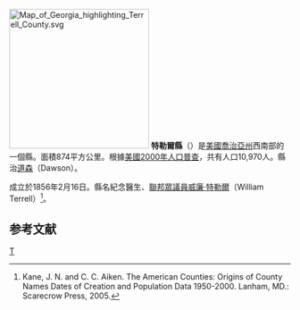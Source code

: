 {{noteTA
|T=zh-hans:特勒尔县 (佐治亚州);zh-hk:特勒爾縣 (喬治亞州);zh-tw:特勒爾郡 (喬治亞州);
}}

[[File:Map_of_Georgia_highlighting_Terrell_County.svg|250px]]
'''特勒爾縣'''（{{lang-en|Terrell County}}）是[[美國|美國]][[喬治亞州|喬治亞州]]西南部的一個縣。面積874平方公里。根據[[美國2000年人口普查|美國2000年人口普查]]，共有人口10,970人。縣治[[道森_(喬治亞州)|道森]]（Dawson）。

成立於1856年2月16日。縣名紀念醫生、[[美國眾議院|聯邦眾議員]][[威廉·特勒爾|威廉·特勒爾]]（William Terrell）<ref>Kane, J. N. and C. C. Aiken. The American Counties: Origins of County Names Dates of Creation and Population Data 1950-2000. Lanham, MD.: Scarecrow Press, 2005.</ref>。

==参考文献==
<div class="references-small">
<references />
</div>
{{特勒爾縣 (喬治亞州)}}
{{Georgia}}
[[Category:佐治亚州行政区划|T]]
